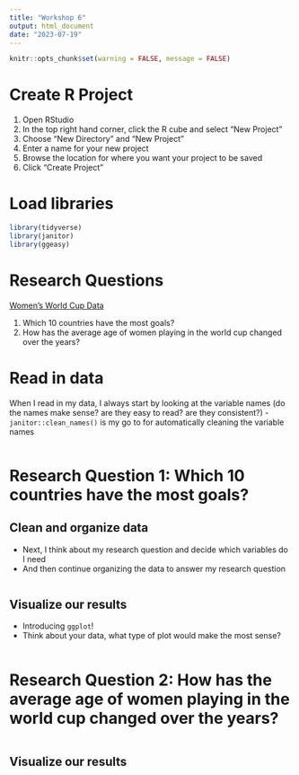 ---
title: "Workshop 6"
output: html_document
date: "2023-07-19"
---

```{r setup, include=FALSE} 
knitr::opts_chunk$set(warning = FALSE, message = FALSE) 
```

# Create R Project

1. Open RStudio
2. In the top right hand corner, click the R cube and select "New Project"
3. Choose "New Directory" and "New Project"
4. Enter a name for your new project 
5. Browse the location for where you want your project to be saved
6. Click "Create Project"

# Load libraries

```{r}
library(tidyverse)
library(janitor)
library(ggeasy)
```

# Research Questions

[Women's World Cup Data](https://www.kaggle.com/datasets/mattop/fifa-womens-world-cup-stats?resource=download)

1. Which 10 countries have the most goals? 
2. How has the average age of women playing in the world cup changed over the years?

# Read in data 

When I read in my data, I always start by looking at the variable names (do the names make sense? are they easy to read? are they consistent?)
  - `janitor::clean_names()` is my go to for automatically cleaning the variable names
  
```{r}


```

# Research Question 1: Which 10 countries have the most goals? 

## Clean and organize data

- Next, I think about my research question and decide which variables do I need 
- And then continue organizing the data to answer my research question

```{r}


```

## Visualize our results

- Introducing `ggplot`!
- Think about your data, what type of plot would make the most sense?

```{r}


```

# Research Question 2: How has the average age of women playing in the world cup changed over the years?

```{r}


```

## Visualize our results

```{r}


```

